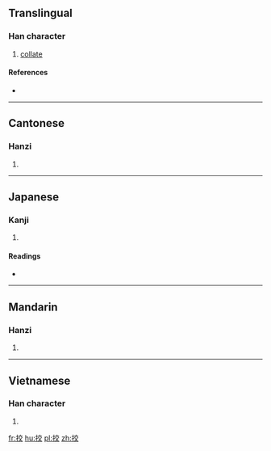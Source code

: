 ==Translingual==

===Han character===
{{Han char|rn=64|rad=手|as=06|sn=9|four=5004<sub>8</sub>|canj=手卜金大 (QYCK)|ids=⿰[[扌]][[交]]}}

# [[collate]]

====References====
* {{Han ref|kx=0430.120|dkj=12050|dj=0780.050|hdz=31875.030|uh=630D|ud=25357|bh=CED5|bd=52949}}

----

==Cantonese==

===Hanzi===
{{yue-hanzi|jyut=[[ngaau1]]|y=ngaau1}}

# {{defn|lang=yue|sort=手06}}

----

==Japanese==

===Kanji===
{{ja-kanji|grade=|rs=手06}}

# {{defn|lang=ja|sort=手06}}

====Readings====
* {{ja-readings|on=[[こう]] (kō), [[きょう]] (kyō)|kun=[[はかる]] (hakaru)}}

----

==Mandarin==

===Hanzi===
{{cmn-hanzi|pin=[[jiào]] ([[jiao4]])|wg=chiao<sup>4</sup>}}

# {{defn|lang=cmn|sort=手06}}

----

==Vietnamese==

===Han character===
{{vi-readings|rs=手06| hanviet = gieo}}

# {{defn|lang=vi|sort=手06}}

[[fr:挍]]
[[hu:挍]]
[[pl:挍]]
[[zh:挍]]
